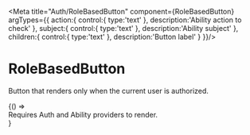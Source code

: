 
<Meta title="Auth/RoleBasedButton" component={RoleBasedButton} argTypes={{
  action:{ control:{ type:'text' }, description:'Ability action to check' },
  subject:{ control:{ type:'text' }, description:'Ability subject' },
  children:{ control:{ type:'text' }, description:'Button label' }
}}/>

# RoleBasedButton

Button that renders only when the current user is authorized.

<Canvas>
  <Story name="Example">
    {() => <div className="text-sm text-muted-foreground">Requires Auth and Ability providers to render.</div>}
  </Story>
</Canvas>

<ArgsTable of={RoleBasedButton} />
